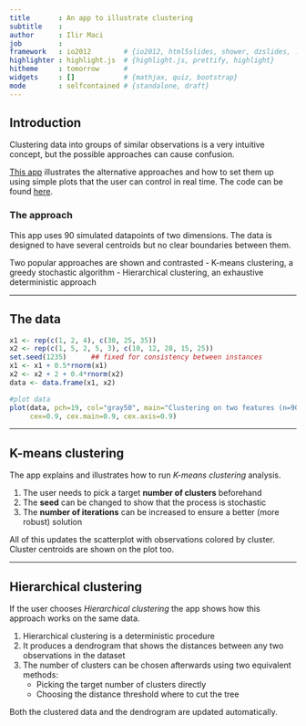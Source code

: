 ```yaml
---
title       : An app to illustrate clustering
subtitle    : 
author      : Ilir Maci
job         : 
framework   : io2012        # {io2012, html5slides, shower, dzslides, ...}
highlighter : highlight.js  # {highlight.js, prettify, highlight}
hitheme     : tomorrow      # 
widgets     : []            # {mathjax, quiz, bootstrap}
mode        : selfcontained # {standalone, draft}
---
```


## Introduction

Clustering data into groups of similar observations is a very
intuitive concept, but the possible approaches can cause 
confusion.

[This app](https://ilir.shinyapps.io/Assignment1/) illustrates the 
alternative approaches and how to set them up using simple plots that 
the user can control in real time. The code can be found [here](https://github.com/ilirmaci/ShinyClustering).

### The approach

This app uses 90 simulated datapoints of two dimensions. The data is
designed to have several centroids but no clear boundaries between them.

Two popular approaches are shown and contrasted
- K-means clustering, a greedy stochastic algorithm
- Hierarchical clustering, an exhaustive deterministic approach

------------

## The data

```r
x1 <- rep(c(1, 2, 4), c(30, 25, 35))
x2 <- rep(c(1, 5, 2, 5, 3), c(10, 12, 28, 15, 25))
set.seed(1235)      ## fixed for consistency between instances
x1 <- x1 + 0.5*rnorm(x1)
x2 <- x2 + 2 + 0.4*rnorm(x2) 
data <- data.frame(x1, x2)
```

```r
#plot data
plot(data, pch=19, col="gray50", main="Clustering on two features (n=90)", 
     cex=0.9, cex.main=0.9, cex.axis=0.9)
```

------------

## K-means clustering

The app explains and illustrates how to run _K-means clustering_ analysis.

1. The user needs to pick a target **number of clusters** beforehand
2. The **seed** can be changed to show that the process is stochastic
3. The **number of iterations** can be increased to ensure a better 
   (more robust) solution

All of this updates the scatterplot with observations colored by cluster.
Cluster centroids are shown on the plot too.

-------------

## Hierarchical clustering

If the user chooses _Hierarchical clustering_ the app shows how this 
approach works on the same data.

1. Hierarchical clustering is a deterministic procedure
2. It produces a dendrogram that shows the distances between
   any two observations in the dataset
3. The number of clusters can be chosen afterwards using two
   equivalent methods:
   - Picking the target number of clusters directly
   - Choosing the distance threshold where to cut the tree
   
Both the clustered data and the dendrogram are updated automatically.


